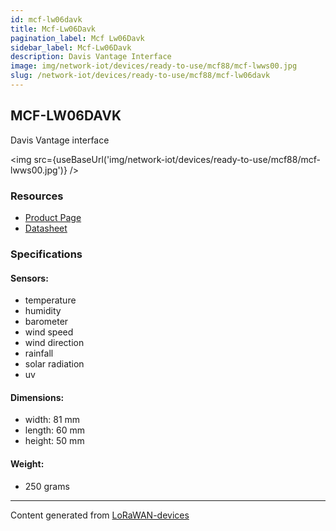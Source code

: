```yaml
---
id: mcf-lw06davk
title: Mcf-Lw06Davk
pagination_label: Mcf Lw06Davk
sidebar_label: Mcf-Lw06Davk
description: Davis Vantage Interface
image: img/network-iot/devices/ready-to-use/mcf88/mcf-lwws00.jpg
slug: /network-iot/devices/ready-to-use/mcf88/mcf-lw06davk
---
```



## MCF-LW06DAVK

Davis Vantage interface

<img src={useBaseUrl('img/network-iot/devices/ready-to-use/mcf88/mcf-lwws00.jpg')} />

### Resources

- [Product Page](https://www.mcf88.it/prodotto/mcf-lw06davk/)
- [Datasheet](https://www.mcf88.it/wp-content/uploads/2020/07/MCF-LWWS06DAVK_DAVKP.pdf)

### Specifications

#### Sensors:

- temperature
- humidity
- barometer
- wind speed
- wind direction
- rainfall
- solar radiation
- uv

#### Dimensions:

- width: 81 mm
- length: 60 mm
- height: 50 mm

#### Weight:

- 250 grams

---

Content generated from [LoRaWAN-devices](https://github.com/TheThingsNetwork/lorawan-devices)
